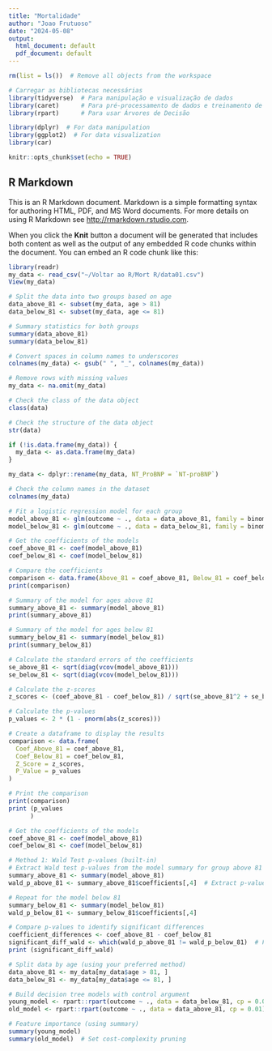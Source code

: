 ---
title: "Mortalidade"
author: "Joao Frutuoso"
date: "2024-05-08"
output:
  html_document: default
  pdf_document: default
---

```{r}
rm(list = ls())  # Remove all objects from the workspace
```

```{r}
# Carregar as bibliotecas necessárias
library(tidyverse)  # Para manipulação e visualização de dados
library(caret)      # Para pré-processamento de dados e treinamento de modelos
library(rpart)      # Para usar Árvores de Decisão

library(dplyr)  # For data manipulation
library(ggplot2)  # For data visualization
library(car)
```

```{r setup, include=FALSE}
knitr::opts_chunk$set(echo = TRUE)
```

## R Markdown

This is an R Markdown document. Markdown is a simple formatting syntax for authoring HTML, PDF, and MS Word documents. For more details on using R Markdown see <http://rmarkdown.rstudio.com>.

When you click the **Knit** button a document will be generated that includes both content as well as the output of any embedded R code chunks within the document. You can embed an R code chunk like this:

```{r}
library(readr)
my_data <- read_csv("~/Voltar ao R/Mort R/data01.csv")
View(my_data)
```

```{r}
# Split the data into two groups based on age
data_above_81 <- subset(my_data, age > 81)
data_below_81 <- subset(my_data, age <= 81)
```

```{r}

# Summary statistics for both groups
summary(data_above_81)
summary(data_below_81)

```

```{r}
# Convert spaces in column names to underscores
colnames(my_data) <- gsub(" ", "_", colnames(my_data))
```

```{r}
# Remove rows with missing values
my_data <- na.omit(my_data)
```

```{r}
# Check the class of the data object
class(data)

# Check the structure of the data object
str(data)
```

```{r}
if (!is.data.frame(my_data)) {
  my_data <- as.data.frame(my_data)
}
```

```{r}
my_data <- dplyr::rename(my_data, NT_ProBNP = `NT-proBNP`)
```

```{r}
# Check the column names in the dataset
colnames(my_data)
```

```{r}
# Fit a logistic regression model for each group
model_above_81 <- glm(outcome ~ ., data = data_above_81, family = binomial)
model_below_81 <- glm(outcome ~ ., data = data_below_81, family = binomial)

# Get the coefficients of the models
coef_above_81 <- coef(model_above_81)
coef_below_81 <- coef(model_below_81)

# Compare the coefficients
comparison <- data.frame(Above_81 = coef_above_81, Below_81 = coef_below_81)
print(comparison)
```

```{r}
# Summary of the model for ages above 81
summary_above_81 <- summary(model_above_81)
print(summary_above_81)

```

```{r}

# Summary of the model for ages below 81
summary_below_81 <- summary(model_below_81)
print(summary_below_81)
```

```{r}

# Calculate the standard errors of the coefficients
se_above_81 <- sqrt(diag(vcov(model_above_81)))
se_below_81 <- sqrt(diag(vcov(model_below_81)))

# Calculate the z-scores
z_scores <- (coef_above_81 - coef_below_81) / sqrt(se_above_81^2 + se_below_81^2)

# Calculate the p-values
p_values <- 2 * (1 - pnorm(abs(z_scores)))

# Create a dataframe to display the results
comparison <- data.frame(
  Coef_Above_81 = coef_above_81,
  Coef_Below_81 = coef_below_81,
  Z_Score = z_scores,
  P_Value = p_values
)

# Print the comparison
print(comparison)
print (p_values
      )
```

```{r}

# Get the coefficients of the models
coef_above_81 <- coef(model_above_81)
coef_below_81 <- coef(model_below_81)

# Method 1: Wald Test p-values (built-in)
# Extract Wald test p-values from the model summary for group above 81
summary_above_81 <- summary(model_above_81)
wald_p_above_81 <- summary_above_81$coefficients[,4]  # Extract p-values (4th column)

# Repeat for the model below 81
summary_below_81 <- summary(model_below_81)
wald_p_below_81 <- summary_below_81$coefficients[,4]  

# Compare p-values to identify significant differences
coefficient_differences <- coef_above_81 - coef_below_81
significant_diff_wald <- which(wald_p_above_81 != wald_p_below_81)  # Find mismatched p-values
print (significant_diff_wald)
```

```{r}
# Split data by age (using your preferred method)
data_above_81 <- my_data[my_data$age > 81, ]
data_below_81 <- my_data[my_data$age <= 81, ]

# Build decision tree models with control argument
young_model <- rpart::rpart(outcome ~ ., data = data_below_81, cp = 0.01)  # Set cost-complexity pruning
old_model <- rpart::rpart(outcome ~ ., data = data_above_81, cp = 0.01)  # Set cost-complexity pruning

# Feature importance (using summary)
summary(young_model)
summary(old_model)  # Set cost-complexity pruning


```
